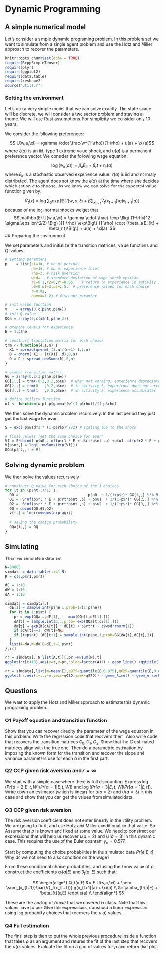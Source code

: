 # Dynamic Programming

## A simple numerical model

Let's consider a simple dynamic programing problem. In this problem set we want to simulate from a single agent problem and use the Hotz and Miller approach to recover the parameters.

```r
knitr::opts_chunk$set(echo = TRUE)
require(RcppSimpleTensor)
require(plyr)
require(ggplot2)
require(data.table)
require(reshape2)
source("utils.r")
```

### Setting the environment

Let's use a very simple model that we can solve exactly. The state space will be discrete, we will consider a two sector problem and staying at thome. We will use Rust assumptions. For simplicity we consider only 10 years.

We consider the following preferences:

$$ U(w,a,\xi) = \gamma \cdot \frac{w^{1-\rho}}{1-\rho} + u(a) +  \xi(a)$$
where $\xi(a)$ is an iid, type 1 extreme value shock, and $u(a)$ is a permanent preference vector. We consider the following wage equation:

$$ \log(w_{it}(a)) = \beta_a E_{it} + \beta_r t +  \epsilon_{it}(a) $$
where $E_{it}$ is a stochastic observed experience value. $\epsilon(a)$ is iid and normaly distributed. The agent does not know the $\epsilon(a)$ at the time where she decides which action $a$ to choose. As we know we can solve for the expected value function given by:

$$ \bar{V}_t(x) = \log \sum_a \exp \Big[  \mathbb{E} U(w,a,\xi) + \beta \sum_{x_{t+1}}\bar{V}_t(x_{t+1})) g(x_{t+1}|a) \Big]$$
because of the log-normal shocks we get that 
$$\mathbb{E} U(w,a,\xi) =   \gamma  \cdot \frac{ \exp \Big( (1-\rho)^2 \sigma_\epsilon^2/2) \Big) }{1-\rho} \exp\Big\{ (1-\rho) \cdot (\beta_a E_{it} + \beta_r t)\Big\} + u(a) +  \xi(a) .$$
## Preparing the environment

We set parameters and initialize the transition matrices, value functions and Q-values.

```r
# setting paramters
p    = list(nt=10, # nb of periods
            ne=10, # nb of experience level
            rho=2, # risk aversion
            wsd=1, # standard deviation of wage shock epsilon
            r1=0.1,r2=0,rt=0.05,   # return to experience in activity 1 and 2, and age effect 
            u0=0,u1=3,u2=2.5,  # preference values for each choice
            r=0.02,
            gamma=1.2) # discount paramter

# init value function
V    = array(0,c(p$nt,p$ne))
# init Q-value
QQa = array(0,c(p$nt,p$ne,3))

# prepare levels for experience
E = 1:p$ne

# construct transition matrix for each choice
trm <- function(d,s,n) {
  X1 = spread(qnorm( (1:n)/(n+1) ),1,n)
  D = dnorm( X1 - (t(X1) +d),0,s)
  D = D / spread(rowSums(D),2,n) 
}

# global transition matrix
GG = array(0,c(3,p$ne,p$ne))
GG[1,,] = trm(-0.2,0.2,p$ne)  # when not working, epxerience depreciates
GG[2,,] = trm(0   ,0.2,p$ne)  # in activity 2, experience does not accumulate
GG[3,,] = trm(1   ,0.2,p$ne)  # in activity 3, experience accumulates

# define utility function
uf <- function(w,p) p$gamma*(w^(1-p$rho))/(1-p$rho)
```

We then solve the dynamic problem recursively. In the last period they just get the last wage for ever.

```r
S = exp( p$wsd^2 * (1-p$rho)^2/2) # scaling due to the shock

# final values (get the same choice for ever)
Vf = S*cbind( p$u0 , uf(p$r1 * E + p$rt*p$nt ,p) +p$u1, uf(p$r2 * E + p$rt*p$nt ,p) + p$u2)/p$r
V[p$nt,] = log( rowSums(exp(Vf)))
QQa[p$nt,,] = Vf

```

## Solving dynamic problem

We then solve the values recursively
```r
# construct Q value for each choice of the 3 choices
for (t in (p$nt-1):1) {
  Q0 =                                p$u0  + 1/(1+p$r)* GG[1,,] %*% V[t+1,]
  Q1 =  S*uf(p$r1 * E + p$rt*p$nt ,p) + p$u1  + 1/(1+p$r)* GG[2,,] %*% V[t+1,]
  Q2 =  S*uf(p$r2 * E + p$rt*p$nt ,p) + p$u2  + 1/(1+p$r)* GG[3,,] %*% V[t+1,]
  QQ = cbind(Q0,Q1,Q2)
  V[t,] = log(rowSums(exp(QQ)))
  
  # saving the choice probability
  QQa[t,,] = QQ
}
```

## Simulating

Then we simulate a data set:

```r
N=50000
simdata = data.table(ii=1:N)
R = c(0,p$r1,p$r2)

dE = 1:10
dW = 1:10
dA = 1:10

simdata = simdata[,{
  dE[1] = sample.int(p$ne,1,prob=1/(1:p$ne))
  for (t in 1:p$nt) {
    pr = exp(QQa[t,dE[1],] - max(QQa[t,dE[1],]))
    dA[t] = sample.int(3,1,prob= exp(QQa[t,dE[1],]))
    dW[t] = exp(R[dA[t]] * dE[t] + p$rt*t + p$wsd*rnorm(1))
    if (dA[t]==1) dW[t]=NA;
    if (t<p$nt) {dE[t+1] = sample.int(p$ne,1,prob=GG[dA[t],dE[t],])}
  }
  list(A=dA,W=dW,E=dE,t=1:p$nt)
},ii]

rr = simdata[,.N,list(A,t)][,pr:=N/sum(N),t]
ggplot(rr[t<10],aes(x=t,y=pr,color=factor(A))) + geom_line() +ggtitle("Average choices over time") + theme_bw()

rr = simdata[,list(m=mean(E),q975=quantile(E,0.975),q025=quantile(E,0.025)),t]
ggplot(rr,aes(x=t,y=m,ymin=q025,ymax=q975)) + geom_line() + geom_errorbar(width=0.2) +ggtitle("value of E over time") + theme_bw()
```

## Questions

We want to apply the Hotz and Miller approach to estimate this dynamic programing problem.

### **Q1** Payoff equation and transition function

Show that you can recover direclty the parameter of the wage equation in this problem. Write the regression code that recovers them. Also write code that recovers the transition matrices $G_0,G_1,G_2$. Show that the $G$ estimated matrices align with the true one. Then do a parametric estimation by imposing the known form for the transition and recover the slope and variance parameters use for each $a$ in the first part.

### **Q2** CCP given risk aversion and $r=\infty$

We start with a simple case where there is full discounting. Express $\log(Pr[a=2|E,t,W] / Pr[a=1|E,t,W])$ and $\log(Pr[a=3|E,t,W] / Pr[a=1|E,t])$. Write down an estimator (which is linear) for $u(a=2)$ and $U(a=3)$ in this case and show that you can get the values from simulated data.

### **Q3** CCP given risk aversion

The risk aversion coefficient does not enter linearly in the utility problem. We are going to fix it, and use Hotz and Miller conditional on that value. So Assume that $\rho$ is known and fixed at some value. We need to construct our expressions that will help us recover $u(a=2)$ and $U(a=3)$ in this dynamic case. This requires the use of the Euler cosntant $\gamma_e = 0.577$.

Start by computing the choice probabilities in the simulated data $Pr[a|E,t]$. Why do we not need to also condition on the wage?

From these conditional choice probablities, and using the know value of $\rho$, construct the coefficients $\alpha_{t}(a|E)$ and $\beta_{t}(a,E)$ such that:

$$ 
\begin{align*}
Q_t(a|E) &= E U(w,a,\xi) + \beta \sum_{x_{t+1}}\bar{V}_t(x_{t+1})) g(x_{t+1}|a) + \xi(a) \\
         &= \alpha_{t}(a|E) + \beta_{t}(a,E) \cdot u(a) \\
\end{align*}
$$

These are the analog of $\tilde{r} and \tilde{e}$ that we covered in class. Note that this values have to use  Give this expressions, construct a linear expression using log probabilty choices that recovers the $u(a)$ values.

### **Q4** Full estimation

The final step is then to put the whole previous procedure inside a function that takes $\rho$ as an argument and returns the fit of the last step that recovers the $u(a)$ values. Evaluate the fit on a grid of values for $\rho$ and return that plot.

 
 
 
 
 



